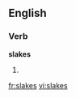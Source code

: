 
==English==

===Verb===
'''slakes'''

# {{third-person singular of|slake}}

[[fr:slakes]]
[[vi:slakes]]